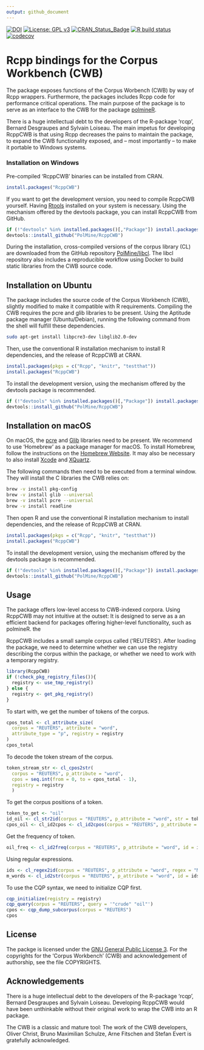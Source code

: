 ```yaml
---
output: github_document
---
```


[![DOI](https://zenodo.org/badge/DOI/10.5281/zenodo.5778285.svg)](https://doi.org/10.5281/zenodo.5778285)
[![License: GPL v3](http://img.shields.io/badge/License-GPLv3-blue.svg)](https://www.gnu.org/licenses/gpl-3.0)
[![CRAN\_Status\_Badge](http://www.r-pkg.org/badges/version/RcppCWB)](https://cran.r-project.org/package=RcppCWB)
[![R build status](https://github.com/PolMine/RcppCWB/workflows/R-CMD-check/badge.svg)](https://github.com/PolMine/RcppCWB/actions)
[![codecov](https://codecov.io/gh/PolMine/RcppCWB/branch/master/graph/badge.svg)](https://codecov.io/gh/PolMine/RcppCWB/branch/master)


# Rcpp bindings for the Corpus Workbench (CWB)

The package exposes functions of the Corpus Worbench (CWB) by way of Rcpp wrappers. Furthermore, the packages includes Rcpp code for performance critical operations. The main purpose of the package is to serve as an interface to the CWB for the package [polmineR](https://CRAN.R-project.org/package=RcppCWB).

There is a huge intellectual debt to the developers of the R-package 'rcqp', Bernard Desgraupes and Sylvain Loiseau. The main impetus for developing RcppCWB is that using Rcpp decreases the pains to maintain the package, to expand the CWB functionality exposed, and -- most importantly -- to make it portable to Windows systems.


### Installation on Windows

Pre-compiled 'RcppCWB' binaries can be installed from CRAN.

```r
install.packages("RcppCWB")
```

If you want to get the development version, you need to compile RcppCWB yourself. Having [Rtools](https://cran.r-project.org/bin/windows/Rtools/) installed on your system is necessary. Using the mechanism offered by the devtools package, you can install RcppCWB from GitHub.

```r
if (!"devtools" %in% installed.packages()[,"Package"]) install.packages("devtools")
devtools::install_github("PolMine/RcppCWB")
```

During the installation, cross-compiled versions of the corpus library (CL) are downloaded from the GitHub repository [PolMine/libcl](https://github.com/PolMine/libcl). The libcl repository also includes a reproducible workflow using Docker to build static libraries from the CWB source code.


## Installation on Ubuntu

The package includes the source code of the Corpus Workbench (CWB), slightly modified to make it compatible with R requirements. Compiling the CWB requires the pcre and glib libraries to be present. Using the Aptitude package manager (Ubuntu/Debian), running the following command from the shell will fulfill these dependencies.

```sh
sudo apt-get install libpcre3-dev libglib2.0-dev
```

Then, use the conventional R installation mechanism to install R dependencies, and the release of RcppCWB at CRAN.

```r
install.packages(pkgs = c("Rcpp", "knitr", "testthat"))
install.packages("RcppCWB")
```

To install the development version, using the mechanism offered by the devtools package is recommended.

```r
if (!"devtools" %in% installed.packages()[,"Package"]) install.packages("devtools")
devtools::install_github("PolMine/RcppCWB")
```


## Installation on macOS

On macOS, the [pcre](http://www.pcre.org/) and [Glib](https://docs.gtk.org/glib) libraries need to be present. We recommend to use 'Homebrew' as a package manager for macOS. To install Homebrew, follow the instructions on the [Homebrew Website](https://brew.sh/index_de.html). It may also be necessary to also install [Xcode](https://developer.apple.com/xcode/) and [XQuartz](https://www.xquartz.org).

The following commands then need to be executed from a terminal window. They will install the C libraries the CWB relies on:

```sh
brew -v install pkg-config
brew -v install glib --universal
brew -v install pcre --universal
brew -v install readline
```

Then open R and use the conventional R installation mechanism to install dependencies, and the release of RcppCWB at CRAN.

```r
install.packages(pkgs = c("Rcpp", "knitr", "testthat"))
install.packages("RcppCWB")
```

To install the development version, using the mechanism offered by the devtools package is recommended.

```r
if (!"devtools" %in% installed.packages()[,"Package"]) install.packages("devtools")
devtools::install_github("PolMine/RcppCWB")
```


## Usage

The package offers low-level access to CWB-indexed corpora. Using RcppCWB may not intuitive at the outset: It is designed to serve as a an efficient backend for packages offering higher-level functionality, such as polmineR. the 

RcppCWB includes a small sample corpus called ('REUTERS'). After loading the package, we need to determine whether we can use the registry describing the corpus within the package, or whether we need to work with a temporary registry.

```r
library(RcppCWB)
if (!check_pkg_registry_files()){
  registry <- use_tmp_registry()
} else {
  registry <- get_pkg_registry()
} 
```

To start with, we get the number of tokens of the corpus.

```r
cpos_total <- cl_attribute_size(
  corpus = "REUTERS", attribute = "word",
  attribute_type = "p", registry = registry
)
cpos_total
```

To decode the token stream of the corpus.

```r
token_stream_str <- cl_cpos2str(
  corpus = "REUTERS", p_attribute = "word",
  cpos = seq.int(from = 0, to = cpos_total - 1),
  registry = registry
  )
```

To get the corpus positions of a token.

```r
token_to_get <- "oil"
id_oil <- cl_str2id(corpus = "REUTERS", p_attribute = "word", str = token_to_get)
cpos_oil <- cl_id2cpos <- cl_id2cpos(corpus = "REUTERS", p_attribute = "word", id = id_oil)
```

Get the frequency of token.

```r
oil_freq <- cl_id2freq(corpus = "REUTERS", p_attribute = "word", id = id_oil)
```

Using regular expressions.

```r
ids <- cl_regex2id(corpus = "REUTERS", p_attribute = "word", regex = "M.*")
m_words <- cl_id2str(corpus = "REUTERS", p_attribute = "word", id = ids)
```
To use the CQP syntax, we need to initialize CQP first.

```r
cqp_initialize(registry = registry)
cqp_query(corpus = "REUTERS", query = '"crude" "oil"')
cpos <- cqp_dump_subcorpus(corpus = "REUTERS")
cpos
```


## License

The packge is licensed under the [GNU General Public License 3](https://www.gnu.org/licenses/gpl-3.0.de.html). For the copyrights for the 'Corpus Workbench' (CWB) and acknowledgement of authorship, see the file COPYRIGHTS.


## Acknowledgements

There is a huge intellectual debt to the developers of the R-package 'rcqp', Bernard Desgraupes and Sylvain Loiseau. Developing RcppCWB would have been unthinkable without their original work to wrap the CWB into an R package.

The CWB is a classic and mature tool: The work of the CWB developers, Oliver Christ, Bruno Maximilian Schulze, Arne Fitschen and Stefan Evert is gratefully acknowledged.
